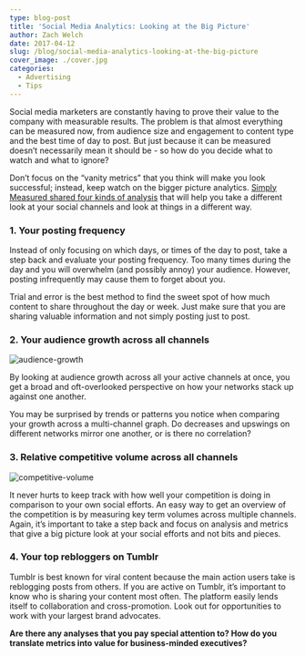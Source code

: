```yaml
---
type: blog-post
title: 'Social Media Analytics: Looking at the Big Picture'
author: Zach Welch
date: 2017-04-12
slug: /blog/social-media-analytics-looking-at-the-big-picture
cover_image: ./cover.jpg
categories:
  - Advertising
  - Tips
---
```


Social media marketers are constantly having to prove their value to the company with measurable results. The problem is that almost everything can be measured now, from audience size and engagement to content type and the best time of day to post. But just because it can be measured doesn’t necessarily mean it should be - so how do you decide what to watch and what to ignore?

Don’t focus on the “vanity metrics” that you think will make you look successful; instead, keep watch on the bigger picture analytics. [Simply Measured shared four kinds of analysis][1] that will help you take a different look at your social channels and look at things in a different way.

### 1. Your posting frequency

Instead of only focusing on which days, or times of the day to post, take a step back and evaluate your posting frequency. Too many times during the day and you will overwhelm (and possibly annoy) your audience. However, posting infrequently may cause them to forget about you.

Trial and error is the best method to find the sweet spot of how much content to share throughout the day or week. Just make sure that you are sharing valuable information and not simply posting just to post.

### 2. Your audience growth across all channels

![audience-growth](./1.jpg)

By looking at audience growth across all your active channels at once, you get a broad and oft-overlooked perspective on how your networks stack up against one another.

You may be surprised by trends or patterns you notice when comparing your growth across a multi-channel graph. Do decreases and upswings on different networks mirror one another, or is there no correlation?

### 3. Relative competitive volume across all channels

![competitive-volume](./2.jpg)

It never hurts to keep track with how well your competition is doing in comparison to your own social efforts. An easy way to get an overview of the competition is by measuring key term volumes across multiple channels. Again, it’s important to take a step back and focus on analysis and metrics that give a big picture look at your social efforts and not bits and pieces.

### 4. Your top rebloggers on Tumblr

Tumblr is best known for viral content because the main action users take is reblogging posts from others. If you are active on Tumblr, it’s important to know who is sharing your content most often. The platform easily lends itself to collaboration and cross-promotion. Look out for opportunities to work with your largest brand advocates.

**Are there any analyses that you pay special attention to? How do you translate metrics into value for business-minded executives?**

[1]: http://simplymeasured.com/blog/2014/06/27/4-overlooked-types-of-social-media-analysis/
